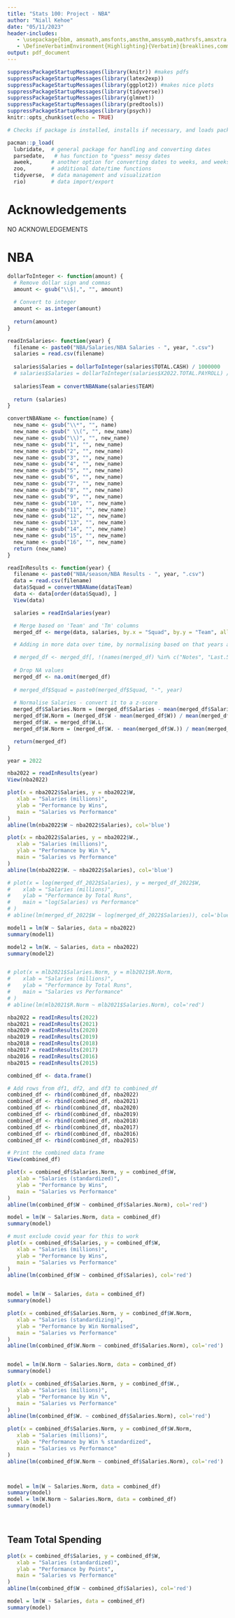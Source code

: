 ```yaml
---
title: "Stats 100: Project - NBA"
author: "Niall Kehoe"
date: "05/11/2023"
header-includes:
   - \usepackage{bbm, amsmath,amsfonts,amsthm,amssymb,mathrsfs,amsxtra,amscd,latexsym, xcolor, graphicx, fvextra}
   - \DefineVerbatimEnvironment{Highlighting}{Verbatim}{breaklines,commandchars=\\\{\}}
output: pdf_document
---
```


\newcommand{\Var}{\mathrm{Var}}

```r
suppressPackageStartupMessages(library(knitr)) #makes pdfs
suppressPackageStartupMessages(library(latex2exp))
suppressPackageStartupMessages(library(ggplot2)) #makes nice plots
suppressPackageStartupMessages(library(tidyverse))
suppressPackageStartupMessages(library(glmnet))
suppressPackageStartupMessages(library(predtools))
suppressPackageStartupMessages(library(psych))
knitr::opts_chunk$set(echo = TRUE)

# Checks if package is installed, installs if necessary, and loads package for current session

pacman::p_load(
  lubridate,  # general package for handling and converting dates  
  parsedate,   # has function to "guess" messy dates
  aweek,      # another option for converting dates to weeks, and weeks to dates
  zoo,        # additional date/time functions
  tidyverse,  # data management and visualization  
  rio)        # data import/export
```

# Acknowledgements

NO ACKNOWLEDGEMENTS

# NBA

```r

dollarToInteger <- function(amount) {
  # Remove dollar sign and commas
  amount <- gsub("\\$|,", "", amount)
  
  # Convert to integer
  amount <- as.integer(amount)
  
  return(amount)
}

readInSalaries<- function(year) {
  filename <- paste0("NBA/Salaries/NBA Salaries - ", year, ".csv")
  salaries = read.csv(filename)
  
  salaries$Salaries = dollarToInteger(salaries$TOTAL.CASH) / 1000000
  # salaries$Salaries = dollarToInteger(salaries$X2022.TOTAL.PAYROLL) / 1000000
  
  salaries$Team = convertNBAName(salaries$TEAM)
  
  return (salaries)
}

```

```r


convertNBAName <- function(name) {
  new_name <- gsub("\\*", "", name)
  new_name <- gsub(" \\(", "", new_name)
  new_name <- gsub("\\)", "", new_name)
  new_name <- gsub("1", "", new_name)
  new_name <- gsub("2", "", new_name)
  new_name <- gsub("3", "", new_name)
  new_name <- gsub("4", "", new_name)
  new_name <- gsub("5", "", new_name)
  new_name <- gsub("6", "", new_name)
  new_name <- gsub("7", "", new_name)
  new_name <- gsub("8", "", new_name)
  new_name <- gsub("9", "", new_name)
  new_name <- gsub("10", "", new_name)
  new_name <- gsub("11", "", new_name)
  new_name <- gsub("12", "", new_name)
  new_name <- gsub("13", "", new_name)
  new_name <- gsub("14", "", new_name)
  new_name <- gsub("15", "", new_name)
  new_name <- gsub("16", "", new_name)
  return (new_name)
}

readInResults <- function(year) {
  filename <- paste0("NBA/season/NBA Results - ", year, ".csv")
  data = read.csv(filename)
  data$Squad = convertNBAName(data$Team)
  data <- data[order(data$Squad), ]
  View(data)

  salaries = readInSalaries(year)

  # Merge based on 'Team' and 'Tm' columns
  merged_df <- merge(data, salaries, by.x = "Squad", by.y = "Team", all = TRUE)

  # Adding in more data over time, by normalising based on that years average

  # merged_df <- merged_df[, !(names(merged_df) %in% c("Notes", "Last.5"))]
  
  # Drop NA values
  merged_df <- na.omit(merged_df)
  
  # merged_df$Squad = paste0(merged_df$Squad, "-", year)
  
  # Normalise Salaries - convert it to a z-score
  merged_df$Salaries.Norm = (merged_df$Salaries - mean(merged_df$Salaries)) / mean(merged_df$Salaries)
  merged_df$W.Norm = (merged_df$W - mean(merged_df$W)) / mean(merged_df$W)
  merged_df$W. = merged_df$W.L.
  merged_df$W.Norm = (merged_df$W. - mean(merged_df$W.)) / mean(merged_df$W.)

  return(merged_df)
}

year = 2022

nba2022 = readInResults(year)
View(nba2022)


```

```r
plot(x = nba2022$Salaries, y = nba2022$W,
   xlab = "Salaries (millions)",
   ylab = "Performance by Wins",	 
   main = "Salaries vs Performance"
)
abline(lm(nba2022$W ~ nba2022$Salaries), col='blue')

plot(x = nba2022$Salaries, y = nba2022$W.,
   xlab = "Salaries (millions)",
   ylab = "Performance by Win %",	 
   main = "Salaries vs Performance"
)
abline(lm(nba2022$W. ~ nba2022$Salaries), col='blue')

```

```r

# plot(x = log(merged_df_2022$Salaries), y = merged_df_2022$W,
#    xlab = "Salaries (millions)",
#    ylab = "Performance by Total Runs",	 
#    main = "log(Salaries) vs Performance"
# )
# abline(lm(merged_df_2022$W ~ log(merged_df_2022$Salaries)), col='blue')
```

```r


model1 = lm(W ~ Salaries, data = nba2022)
summary(model1)

model2 = lm(W. ~ Salaries, data = nba2022)
summary(model2)


```

```r



```

```r

# plot(x = mlb2021$Salaries.Norm, y = mlb2021$R.Norm,
#    xlab = "Salaries (millions)",
#    ylab = "Performance by Total Runs",	 
#    main = "Salaries vs Performance"
# )
# abline(lm(mlb2021$R.Norm ~ mlb2021$Salaries.Norm), col='red')
```

```r

nba2022 = readInResults(2022)
nba2021 = readInResults(2021)
nba2020 = readInResults(2020)
nba2019 = readInResults(2019)
nba2018 = readInResults(2018)
nba2017 = readInResults(2017)
nba2016 = readInResults(2016)
nba2015 = readInResults(2015)

combined_df <- data.frame()

# Add rows from df1, df2, and df3 to combined_df
combined_df <- rbind(combined_df, nba2022)
combined_df <- rbind(combined_df, nba2021)
combined_df <- rbind(combined_df, nba2020)
combined_df <- rbind(combined_df, nba2019)
combined_df <- rbind(combined_df, nba2018)
combined_df <- rbind(combined_df, nba2017)
combined_df <- rbind(combined_df, nba2016)
combined_df <- rbind(combined_df, nba2015)

# Print the combined data frame
View(combined_df)
```

```r


plot(x = combined_df$Salaries.Norm, y = combined_df$W,
   xlab = "Salaries (standardized)",
   ylab = "Performance by Wins",	 
   main = "Salaries vs Performance"
)
abline(lm(combined_df$W ~ combined_df$Salaries.Norm), col='red')
```

```r

model = lm(W ~ Salaries.Norm, data = combined_df)
summary(model)
```

```r


# must exclude covid year for this to work
plot(x = combined_df$Salaries, y = combined_df$W,
   xlab = "Salaries (millions)",
   ylab = "Performance by Wins",	 
   main = "Salaries vs Performance"
)
abline(lm(combined_df$W ~ combined_df$Salaries), col='red')


model = lm(W ~ Salaries, data = combined_df)
summary(model)
```

```r

plot(x = combined_df$Salaries.Norm, y = combined_df$W.Norm,
   xlab = "Salaries (standardizing)",
   ylab = "Performance by Win Normalised",	 
   main = "Salaries vs Performance"
)
abline(lm(combined_df$W.Norm ~ combined_df$Salaries.Norm), col='red')


model = lm(W.Norm ~ Salaries.Norm, data = combined_df)
summary(model)
```

```r

plot(x = combined_df$Salaries.Norm, y = combined_df$W.,
   xlab = "Salaries (millions)",
   ylab = "Performance by Win %",	 
   main = "Salaries vs Performance"
)
abline(lm(combined_df$W. ~ combined_df$Salaries.Norm), col='red')

plot(x = combined_df$Salaries.Norm, y = combined_df$W.Norm,
   xlab = "Salaries (millions)",
   ylab = "Performance by Win % standardized",	 
   main = "Salaries vs Performance"
)
abline(lm(combined_df$W.Norm ~ combined_df$Salaries.Norm), col='red')



model = lm(W ~ Salaries.Norm, data = combined_df)
summary(model)
model = lm(W.Norm ~ Salaries.Norm, data = combined_df)
summary(model)


```

```r

```

```r

```

## Team Total Spending

```r


plot(x = combined_df$Salaries, y = combined_df$W,
   xlab = "Salaries (standardized)",
   ylab = "Performance by Points",	 
   main = "Salaries vs Performance"
)
abline(lm(combined_df$W ~ combined_df$Salaries), col='red')

model = lm(W ~ Salaries, data = combined_df)
summary(model)
```

```r


```

```r

```

```r

```

```r


```

```r


```

```r


```

```r


```

```r


```

```r


```
